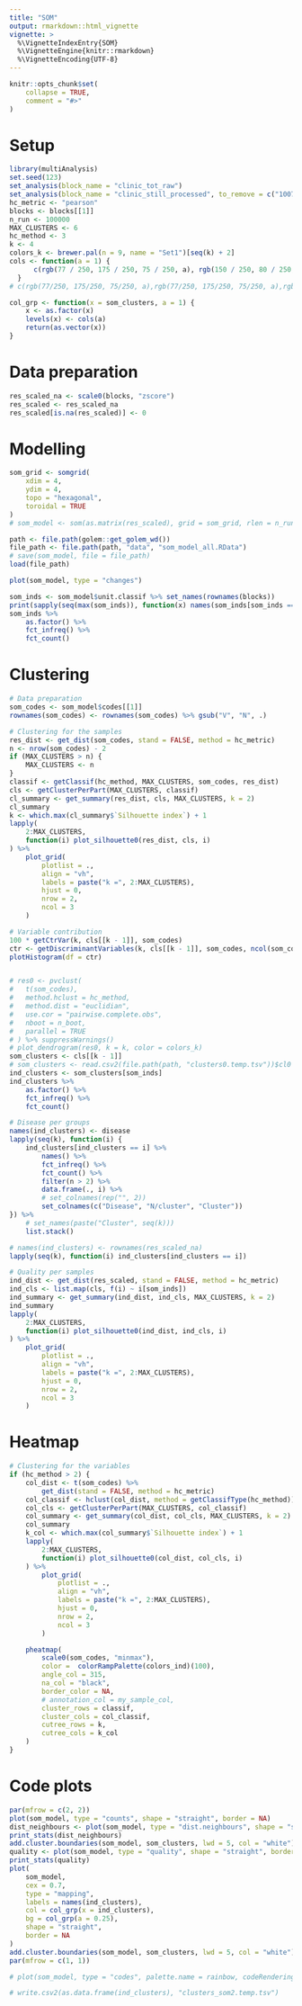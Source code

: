 ```yaml
---
title: "SOM"
output: rmarkdown::html_vignette
vignette: >
  %\VignetteIndexEntry{SOM}
  %\VignetteEngine{knitr::rmarkdown}
  %\VignetteEncoding{UTF-8}
---
```


```r
knitr::opts_chunk$set(
    collapse = TRUE,
    comment = "#>"
)
```

# Setup
```r
library(multiAnalysis)
set.seed(123)
set_analysis(block_name = "clinic_tot_raw")
set_analysis(block_name = "clinic_still_processed", to_remove = c("1007", "1014"))
hc_metric <- "pearson"
blocks <- blocks[[1]]
n_run <- 100000
MAX_CLUSTERS <- 6
hc_method <- 3
k <- 4
colors_k <- brewer.pal(n = 9, name = "Set1")[seq(k) + 2]
cols <- function(a = 1) {
      c(rgb(77 / 250, 175 / 250, 75 / 250, a), rgb(150 / 250, 80 / 250, 150 / 250, a), rgb(1, 40 / 250, 45 / 250, a), rgb(1, 0.5, 0, a), rgb(0 / 250, 120 / 250, 180 / 250, a))
  }
# c(rgb(77/250, 175/250, 75/250, a),rgb(77/250, 175/250, 75/250, a),rgb(150/250, 80/250, 150/250, a), rgb(150/250, 80/250, 150/250, a)) #, rgb(1, 40/250, 45/250, a), rgb(1, 0.5, 0, a), rgb(0/250, 120/250, 180/250, a))

col_grp <- function(x = som_clusters, a = 1) {
    x <- as.factor(x)
    levels(x) <- cols(a)
    return(as.vector(x))
}
```

# Data preparation
```r
res_scaled_na <- scale0(blocks, "zscore")
res_scaled <- res_scaled_na
res_scaled[is.na(res_scaled)] <- 0
```

# Modelling
```r
som_grid <- somgrid(
    xdim = 4,
    ydim = 4,
    topo = "hexagonal",
    toroidal = TRUE
)
# som_model <- som(as.matrix(res_scaled), grid = som_grid, rlen = n_run)

path <- file.path(golem::get_golem_wd())
file_path <- file.path(path, "data", "som_model_all.RData")
# save(som_model, file = file_path)
load(file_path)

plot(som_model, type = "changes")

som_inds <- som_model$unit.classif %>% set_names(rownames(blocks))
print(sapply(seq(max(som_inds)), function(x) names(som_inds[som_inds == x])))
som_inds %>%
    as.factor() %>%
    fct_infreq() %>%
    fct_count()
```

# Clustering
```r
# Data preparation
som_codes <- som_model$codes[[1]]
rownames(som_codes) <- rownames(som_codes) %>% gsub("V", "N", .)

# Clustering for the samples
res_dist <- get_dist(som_codes, stand = FALSE, method = hc_metric)
n <- nrow(som_codes) - 2
if (MAX_CLUSTERS > n) {
    MAX_CLUSTERS <- n
}
classif <- getClassif(hc_method, MAX_CLUSTERS, som_codes, res_dist)
cls <- getClusterPerPart(MAX_CLUSTERS, classif)
cl_summary <- get_summary(res_dist, cls, MAX_CLUSTERS, k = 2)
cl_summary
k <- which.max(cl_summary$`Silhouette index`) + 1
lapply(
    2:MAX_CLUSTERS,
    function(i) plot_silhouette0(res_dist, cls, i)
) %>%
    plot_grid(
        plotlist = .,
        align = "vh",
        labels = paste("k =", 2:MAX_CLUSTERS),
        hjust = 0,
        nrow = 2,
        ncol = 3
    )

# Variable contribution
100 * getCtrVar(k, cls[[k - 1]], som_codes)
ctr <- getDiscriminantVariables(k, cls[[k - 1]], som_codes, ncol(som_codes))
plotHistogram(df = ctr)


# res0 <- pvclust(
#   t(som_codes),
#   method.hclust = hc_method,
#   method.dist = "euclidian",
#   use.cor = "pairwise.complete.obs",
#   nboot = n_boot,
#   parallel = TRUE
# ) %>% suppressWarnings()
# plot_dendrogram(res0, k = k, color = colors_k)
som_clusters <- cls[[k - 1]]
# som_clusters <- read.csv2(file.path(path, "clusters0.temp.tsv"))$cl0
ind_clusters <- som_clusters[som_inds]
ind_clusters %>%
    as.factor() %>%
    fct_infreq() %>%
    fct_count()

# Disease per groups
names(ind_clusters) <- disease
lapply(seq(k), function(i) {
    ind_clusters[ind_clusters == i] %>%
        names() %>%
        fct_infreq() %>%
        fct_count() %>%
        filter(n > 2) %>%
        data.frame(., i) %>%
        # set_colnames(rep("", 2))
        set_colnames(c("Disease", "N/cluster", "Cluster"))
}) %>%
    # set_names(paste("Cluster", seq(k)))
    list.stack()

# names(ind_clusters) <- rownames(res_scaled_na)
lapply(seq(k), function(i) ind_clusters[ind_clusters == i])

# Quality per samples
ind_dist <- get_dist(res_scaled, stand = FALSE, method = hc_metric)
ind_cls <- list.map(cls, f(i) ~ i[som_inds])
ind_summary <- get_summary(ind_dist, ind_cls, MAX_CLUSTERS, k = 2)
ind_summary
lapply(
    2:MAX_CLUSTERS,
    function(i) plot_silhouette0(ind_dist, ind_cls, i)
) %>%
    plot_grid(
        plotlist = .,
        align = "vh",
        labels = paste("k =", 2:MAX_CLUSTERS),
        hjust = 0,
        nrow = 2,
        ncol = 3
    )

```

# Heatmap
```r
# Clustering for the variables
if (hc_method > 2) {
    col_dist <- t(som_codes) %>%
        get_dist(stand = FALSE, method = hc_metric)
    col_classif <- hclust(col_dist, method = getClassifType(hc_method))
    col_cls <- getClusterPerPart(MAX_CLUSTERS, col_classif)
    col_summary <- get_summary(col_dist, col_cls, MAX_CLUSTERS, k = 2)
    col_summary
    k_col <- which.max(col_summary$`Silhouette index`) + 1
    lapply(
        2:MAX_CLUSTERS,
        function(i) plot_silhouette0(col_dist, col_cls, i)
    ) %>%
        plot_grid(
            plotlist = .,
            align = "vh",
            labels = paste("k =", 2:MAX_CLUSTERS),
            hjust = 0,
            nrow = 2,
            ncol = 3
        )

    pheatmap(
        scale0(som_codes, "minmax"),
        color =  colorRampPalette(colors_ind)(100),
        angle_col = 315,
        na_col = "black",
        border_color = NA,
        # annotation_col = my_sample_col,
        cluster_rows = classif,
        cluster_cols = col_classif,
        cutree_rows = k,
        cutree_cols = k_col
    )
}
```

# Code plots
```r
par(mfrow = c(2, 2))
plot(som_model, type = "counts", shape = "straight", border = NA)
dist_neighbours <- plot(som_model, type = "dist.neighbours", shape = "straight", border = NA)
print_stats(dist_neighbours)
add.cluster.boundaries(som_model, som_clusters, lwd = 5, col = "white")
quality <- plot(som_model, type = "quality", shape = "straight", border = NA)
print_stats(quality)
plot(
    som_model,
    cex = 0.7,
    type = "mapping",
    labels = names(ind_clusters),
    col = col_grp(x = ind_clusters),
    bg = col_grp(a = 0.25),
    shape = "straight",
    border = NA
)
add.cluster.boundaries(som_model, som_clusters, lwd = 5, col = "white")
par(mfrow = c(1, 1))

# plot(som_model, type = "codes", palette.name = rainbow, codeRendering = "segments")

# write.csv2(as.data.frame(ind_clusters), "clusters_som2.temp.tsv")
```
